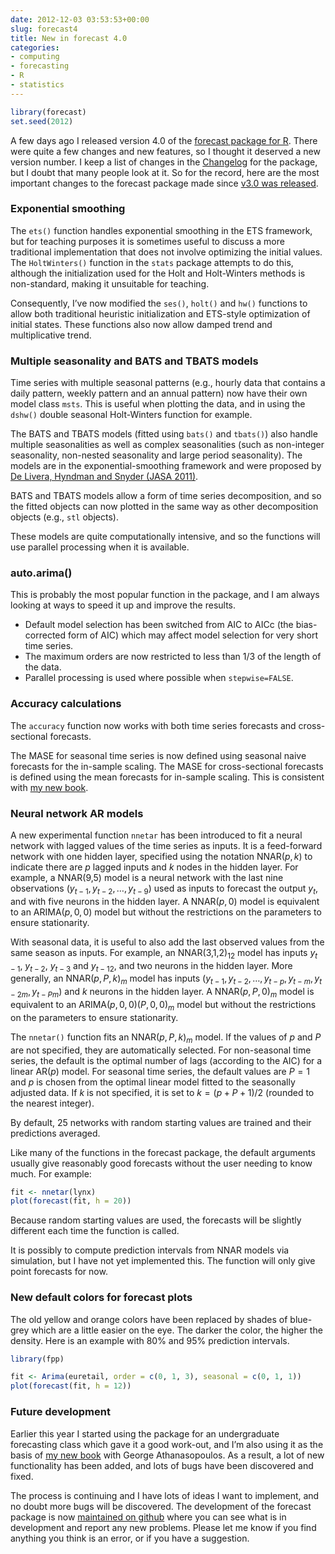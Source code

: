 ```yaml
---
date: 2012-12-03 03:53:53+00:00
slug: forecast4
title: New in forecast 4.0
categories:
- computing
- forecasting
- R
- statistics
---
```


```r
library(forecast)
set.seed(2012)
```

A few days ago I released version 4.0 of the [forecast package for R](http://cran.r-project.org/web/packages/forecast/). There were quite a few changes and new features, so I thought it deserved a new version number. I keep a list of changes in the [Changelog](https://cran.r-project.org/web/packages/forecast/news/news.html) for the package, but I doubt that many people look at it. So for the record, here are the most important changes to the forecast package made since [v3.0 was released](https://robjhyndman.com/hyndsight/forecast3/).<!-- more -->

### Exponential smoothing

The `ets()` function handles exponential smoothing in the ETS framework, but for teaching purposes it is sometimes useful to discuss a more traditional implementation that does not involve optimizing the initial values. The `HoltWinters()` function in the `stats` package attempts to do this, although the initialization used for the Holt and Holt-Winters methods is non-standard, making it unsuitable for teaching.

Consequently, I've now modified the `ses()`, `holt()` and `hw()` functions to allow both traditional heuristic initialization and ETS-style optimization of initial states. These functions also now allow damped trend and multiplicative trend.

### Multiple seasonality and BATS and TBATS models

Time series with multiple seasonal patterns (e.g., hourly data that contains a daily pattern, weekly pattern and an annual pattern) now have their own model class `msts`. This is useful when plotting the data, and in using the `dshw()` double seasonal Holt-Winters function for example.

The BATS and TBATS models (fitted using `bats()` and `tbats()`) also handle multiple seasonalities as well as complex seasonalities (such as non-integer seasonality, non-nested seasonality and large period seasonality). The models are in the exponential-smoothing framework and were proposed by [De Livera, Hyndman and Snyder (JASA 2011)](/publications/complex-seasonality/).

BATS and TBATS models allow a form of time series decomposition, and so the fitted objects can now plotted in the same way as other decomposition objects (e.g., `stl` objects).

These models are quite computationally intensive, and so the functions will use parallel processing when it is available.

### auto.arima()

This is probably the most popular function in the package, and I am always looking at ways to speed it up and improve the results.

  * Default model selection has been switched from AIC to AICc (the bias-corrected form of AIC) which may affect model selection for very short time series.
  * The maximum orders are now restricted to less than 1/3 of the length of the data.
  * Parallel processing is used where possible when `stepwise=FALSE`.

### Accuracy calculations

The `accuracy` function now works with both time series forecasts and cross-sectional forecasts.

The MASE for seasonal time series is now defined using seasonal naive forecasts for the in-sample scaling. The MASE for cross-sectional forecasts is defined using the mean forecasts for in-sample scaling. This is consistent with [my new book](https://otexts.com/fpp2/accuracy.html).

### Neural network AR models

A new experimental function `nnetar` has been introduced to fit a neural network with lagged values of the time series as inputs. It is a feed-forward network with one hidden layer, specified using the notation NNAR($p,k$) to indicate there are $p$ lagged inputs and $k$ nodes in the hidden layer. For example, a NNAR(9,5) model is a neural network with the last nine observations $(y_{t-1},y_{t-2},\dots,y_{t-9}$) used as inputs to forecast the output $y_t$, and with five neurons in the hidden layer. A NNAR($p,0$) model is equivalent to an ARIMA($p,0,0$) model but without the restrictions on the parameters to ensure stationarity.

With seasonal data, it is useful to also add the last observed values from the same season as inputs. For example, an NNAR(3,1,2)$_{12}$ model has inputs $y_{t-1}$, $y_{t-2}$, $y_{t-3}$ and $y_{t-12}$, and two neurons in the hidden layer. More generally, an NNAR($p,P,k$)$_m$ model has inputs $(y_{t-1},y_{t-2},\dots,y_{t-p},y_{t-m},y_{t-2m},y_{t-Pm})$ and $k$ neurons in the hidden layer. A NNAR($p,P,0$)$_m$ model is equivalent to an ARIMA($p,0,0$)($P,0,0$)$_m$ model but without the restrictions on the parameters to ensure stationarity.

The `nnetar()` function fits an NNAR($p,P,k$)$_m$ model. If the values of $p$ and $P$ are not specified, they are automatically selected. For non-seasonal time series, the default is the optimal number of lags (according to the AIC) for a linear AR($p$) model. For seasonal time series, the default values are $P=1$ and $p$ is chosen from the optimal linear model fitted to the seasonally adjusted data. If $k$ is not specified, it is set to $k=(p+P+1)/2$ (rounded to the nearest integer).

By default, 25 networks with random starting values are trained and their predictions averaged.

Like many of the functions in the forecast package, the default arguments usually give reasonably good forecasts without the user needing to know much. For example:

```r
fit <- nnetar(lynx)
plot(forecast(fit, h = 20))
```

Because random starting values are used, the forecasts will be slightly different each time the function is called.

It is possibly to compute prediction intervals from NNAR models via simulation, but I have not yet implemented this. The function will only give point forecasts for now.

### New default colors for forecast plots

The old yellow and orange colors have been replaced by shades of blue-grey which are a little easier on the eye. The darker the color, the higher the density. Here is an example with 80% and 95% prediction intervals.

```r
library(fpp)
```

```r
fit <- Arima(euretail, order = c(0, 1, 3), seasonal = c(0, 1, 1))
plot(forecast(fit, h = 12))
```

### Future development

Earlier this year I started using the package for an undergraduate forecasting class which gave it a good work-out, and I'm also using it as the basis of [my new book](http://otexts.org/fpp/) with George Athanasopoulos. As a result, a lot of new functionality has been added, and lots of bugs have been discovered and fixed.

The process is continuing and I have lots of ideas I want to implement, and no doubt more bugs will be discovered. The development of the forecast package is now [maintained on github](http://github.com/robjhyndman/forecast) where you can see what is in development and report any new problems. Please let me know if you find anything you think is an error, or if you have a suggestion.
